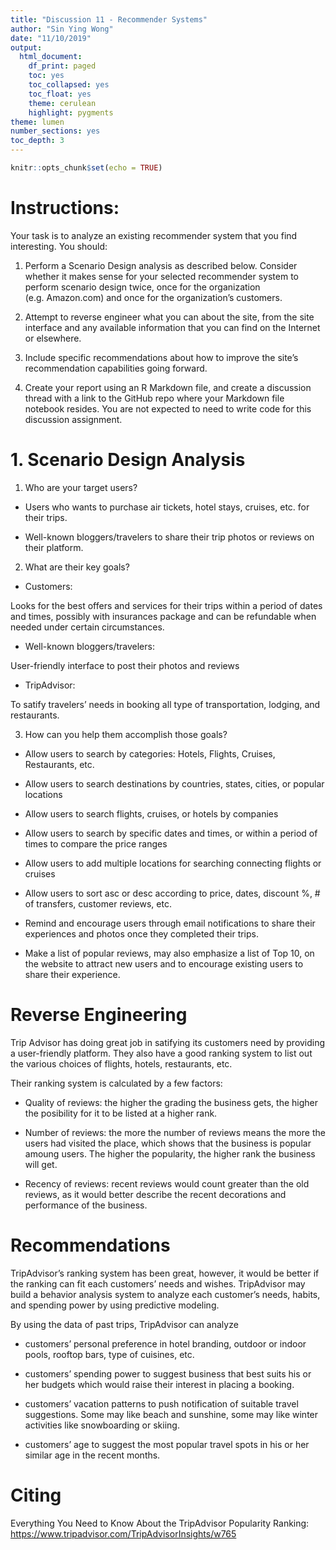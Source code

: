 ---
title: "Discussion 11 - Recommender Systems"
author: "Sin Ying Wong"
date: "11/10/2019"
output: 
  html_document:
    df_print: paged
    toc: yes
    toc_collapsed: yes
    toc_float: yes
    theme: cerulean
    highlight: pygments
theme: lumen
number_sections: yes
toc_depth: 3
---

```{r setup, include=FALSE}
knitr::opts_chunk$set(echo = TRUE)
```

# Instructions:

Your task is to analyze an existing recommender system that you find interesting.  You should:

1. Perform a Scenario Design analysis as described below.  Consider whether it makes sense for your selected recommender system to perform scenario design twice, once for the organization (e.g. Amazon.com) and once for the organization's customers.

2. Attempt to reverse engineer what you can about the site, from the site interface and any available information that you can find on the Internet or elsewhere.

3. Include specific recommendations about how to improve the site's recommendation capabilities going forward. 

4. Create your report using an R Markdown file, and create a discussion thread with a link to the GitHub repo where your Markdown file notebook resides.  You are not expected to need to write code for this discussion assignment.


# 1. Scenario Design Analysis

1. Who are your target users?

  - Users who wants to purchase air tickets, hotel stays, cruises, etc. for their trips.

  - Well-known bloggers/travelers to share their trip photos or reviews on their platform.

2. What are their key goals?

  - Customers: 
  
  Looks for the best offers and services for their trips within a period of dates and times, possibly with insurances package and can be refundable when needed under certain circumstances.

  - Well-known bloggers/travelers:
  
  User-friendly interface to post their photos and reviews
  
  - TripAdvisor:
  
  To satify travelers' needs in booking all type of transportation, lodging, and restaurants.

3. How can you help them accomplish those goals?

  - Allow users to search by categories: Hotels, Flights, Cruises, Restaurants, etc.

  - Allow users to search destinations by countries, states, cities, or popular locations

  - Allow users to search flights, cruises, or hotels by companies

  - Allow users to search by specific dates and times, or within a period of times to compare the price ranges

  - Allow users to add multiple locations for searching connecting flights or cruises

  - Allow users to sort asc or desc according to price, dates, discount %, # of transfers, customer reviews, etc.

  - Remind and encourage users through email notifications to share their experiences and photos once they completed their trips.

  - Make a list of popular reviews, may also emphasize a list of Top 10, on the website to attract new users and to encourage existing users to share their experience.
  
# Reverse Engineering

  Trip Advisor has doing great job in satifying its customers need by providing a user-friendly platform.
  They also have a good ranking system to list out the various choices of flights, hotels, restaurants, etc.
  
  Their ranking system is calculated by a few factors:
  
  - Quality of reviews: the higher the grading the business gets, the higher the posibility for it to be listed at a higher rank.
  
  - Number of reviews: the more the number of reviews means the more the users had visited the place, 
  which shows that the business is popular amoung users.  The higher the popularity, the higher rank the business will get.
  
  - Recency of reviews: recent reviews would count greater than the old reviews, 
  as it would better describe the recent decorations and performance of the business. 
  
  
# Recommendations

  TripAdvisor's ranking system has been great, however, it would be better if the ranking can fit each customers' needs and wishes.
  TripAdvisor may build a behavior analysis system to analyze each customer's needs, habits, and spending power by using predictive modeling.
  
  By using the data of past trips, TripAdvisor can analyze 
  
  - customers' personal preference in hotel branding, outdoor or indoor pools, rooftop bars, type of cuisines, etc.
  
  - customers' spending power to suggest business that best suits his or her budgets which would raise their interest in placing a booking.
  
  - customers' vacation patterns to push notification of suitable travel suggestions.
  Some may like beach and sunshine, some may like winter activities like snowboarding or skiing.
  
  - customers' age to suggest the most popular travel spots in his or her similar age in the recent months.

# Citing

Everything You Need to Know About the TripAdvisor Popularity Ranking: <https://www.tripadvisor.com/TripAdvisorInsights/w765>
  
  
